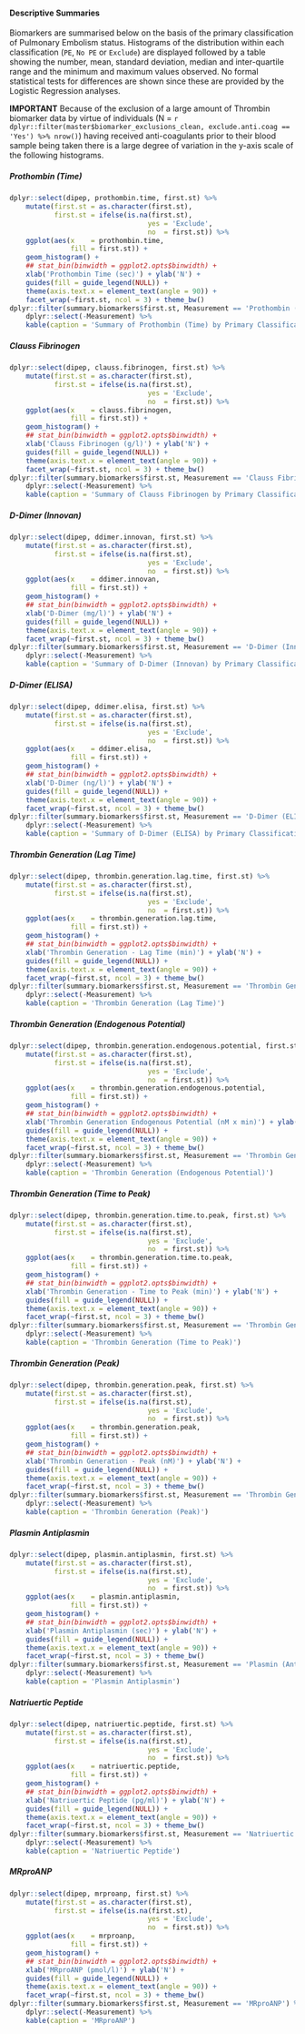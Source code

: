 #### Descriptive Summaries  {.tabset .tabset-fade .tabset-pills}

Biomarkers are summarised below on the basis of the primary classification of Pulmonary Embolism status.  Histograms of the distribution within each classification (`PE`, `No PE` or `Exclude`) are displayed followed by a table showing the number, mean, standard deviation, median and inter-quartile range and the minimum and maximum values observed.  No formal statistical tests for differences are shown since these are provided by the Logistic Regression analyses.

**IMPORTANT** Because of the exclusion of a large amount of Thrombin biomarker data by virtue of individuals (N = `r dplyr::filter(master$biomarker_exclusions_clean, exclude.anti.coag == 'Yes') %>% nrow()`) having received anti-coagulants prior to their blood sample being taken there is a large degree of variation in the y-axis scale of the following histograms.

##### Prothombin (Time)

```r
dplyr::select(dipep, prothombin.time, first.st) %>%
    mutate(first.st = as.character(first.st),
           first.st = ifelse(is.na(first.st),
                                  yes = 'Exclude',
                                  no  = first.st)) %>%
    ggplot(aes(x    = prothombin.time,
               fill = first.st)) +
    geom_histogram() +
    ## stat_bin(binwidth = ggplot2.opts$binwidth) +
    xlab('Prothombin Time (sec)') + ylab('N') +
    guides(fill = guide_legend(NULL)) +
    theme(axis.text.x = element_text(angle = 90)) +
    facet_wrap(~first.st, ncol = 3) + theme_bw()
dplyr::filter(summary.biomarkers$first.st, Measurement == 'Prothombin (Time)') %>%
    dplyr::select(-Measurement) %>%
    kable(caption = 'Summary of Prothombin (Time) by Primary Classification')

```

##### Clauss Fibrinogen

```r
dplyr::select(dipep, clauss.fibrinogen, first.st) %>%
    mutate(first.st = as.character(first.st),
           first.st = ifelse(is.na(first.st),
                                  yes = 'Exclude',
                                  no  = first.st)) %>%
    ggplot(aes(x    = clauss.fibrinogen,
               fill = first.st)) +
    geom_histogram() +
    ## stat_bin(binwidth = ggplot2.opts$binwidth) +
    xlab('Clauss Fibrinogen (g/l)') + ylab('N') +
    guides(fill = guide_legend(NULL)) +
    theme(axis.text.x = element_text(angle = 90)) +
    facet_wrap(~first.st, ncol = 3) + theme_bw()
dplyr::filter(summary.biomarkers$first.st, Measurement == 'Clauss Fibrinogen') %>%
    dplyr::select(-Measurement) %>%
    kable(caption = 'Summary of Clauss Fibrinogen by Primary Classification')

```

##### D-Dimer (Innovan)

```r
dplyr::select(dipep, ddimer.innovan, first.st) %>%
    mutate(first.st = as.character(first.st),
           first.st = ifelse(is.na(first.st),
                                  yes = 'Exclude',
                                  no  = first.st)) %>%
    ggplot(aes(x    = ddimer.innovan,
               fill = first.st)) +
    geom_histogram() +
    ## stat_bin(binwidth = ggplot2.opts$binwidth) +
    xlab('D-Dimer (mg/l)') + ylab('N') +
    guides(fill = guide_legend(NULL)) +
    theme(axis.text.x = element_text(angle = 90)) +
    facet_wrap(~first.st, ncol = 3) + theme_bw()
dplyr::filter(summary.biomarkers$first.st, Measurement == 'D-Dimer (Innovan)') %>%
    dplyr::select(-Measurement) %>%
    kable(caption = 'Summary of D-Dimer (Innovan) by Primary Classification')

```

##### D-Dimer (ELISA)

```r
dplyr::select(dipep, ddimer.elisa, first.st) %>%
    mutate(first.st = as.character(first.st),
           first.st = ifelse(is.na(first.st),
                                  yes = 'Exclude',
                                  no  = first.st)) %>%
    ggplot(aes(x    = ddimer.elisa,
               fill = first.st)) +
    geom_histogram() +
    ## stat_bin(binwidth = ggplot2.opts$binwidth) +
    xlab('D-Dimer (ng/l)') + ylab('N') +
    guides(fill = guide_legend(NULL)) +
    theme(axis.text.x = element_text(angle = 90)) +
    facet_wrap(~first.st, ncol = 3) + theme_bw()
dplyr::filter(summary.biomarkers$first.st, Measurement == 'D-Dimer (ELISA)') %>%
    dplyr::select(-Measurement) %>%
    kable(caption = 'Summary of D-Dimer (ELISA) by Primary Classification')

```

##### Thrombin Generation (Lag Time)

```r
dplyr::select(dipep, thrombin.generation.lag.time, first.st) %>%
    mutate(first.st = as.character(first.st),
           first.st = ifelse(is.na(first.st),
                                  yes = 'Exclude',
                                  no  = first.st)) %>%
    ggplot(aes(x    = thrombin.generation.lag.time,
               fill = first.st)) +
    geom_histogram() +
    ## stat_bin(binwidth = ggplot2.opts$binwidth) +
    xlab('Thrombin Generation - Lag Time (min)') + ylab('N') +
    guides(fill = guide_legend(NULL)) +
    theme(axis.text.x = element_text(angle = 90)) +
    facet_wrap(~first.st, ncol = 3) + theme_bw()
dplyr::filter(summary.biomarkers$first.st, Measurement == 'Thrombin Generation (Lag Time)') %>%
    dplyr::select(-Measurement) %>%
    kable(caption = 'Thrombin Generation (Lag Time)')

```

##### Thrombin Generation (Endogenous Potential)

```r
dplyr::select(dipep, thrombin.generation.endogenous.potential, first.st) %>%
    mutate(first.st = as.character(first.st),
           first.st = ifelse(is.na(first.st),
                                  yes = 'Exclude',
                                  no  = first.st)) %>%
    ggplot(aes(x    = thrombin.generation.endogenous.potential,
               fill = first.st)) +
    geom_histogram() +
    ## stat_bin(binwidth = ggplot2.opts$binwidth) +
    xlab('Thrombin Generation Endogenous Potential (nM x min)') + ylab('N') +
    guides(fill = guide_legend(NULL)) +
    theme(axis.text.x = element_text(angle = 90)) +
    facet_wrap(~first.st, ncol = 3) + theme_bw()
dplyr::filter(summary.biomarkers$first.st, Measurement == 'Thrombin Generation (Endogenous Potential)') %>%
    dplyr::select(-Measurement) %>%
    kable(caption = 'Thrombin Generation (Endogenous Potential)')

```

##### Thrombin Generation (Time to Peak)

```r
dplyr::select(dipep, thrombin.generation.time.to.peak, first.st) %>%
    mutate(first.st = as.character(first.st),
           first.st = ifelse(is.na(first.st),
                                  yes = 'Exclude',
                                  no  = first.st)) %>%
    ggplot(aes(x    = thrombin.generation.time.to.peak,
               fill = first.st)) +
    geom_histogram() +
    ## stat_bin(binwidth = ggplot2.opts$binwidth) +
    xlab('Thrombin Generation - Time to Peak (min)') + ylab('N') +
    guides(fill = guide_legend(NULL)) +
    theme(axis.text.x = element_text(angle = 90)) +
    facet_wrap(~first.st, ncol = 3) + theme_bw()
dplyr::filter(summary.biomarkers$first.st, Measurement == 'Thrombin Generation (Time to Peak)') %>%
    dplyr::select(-Measurement) %>%
    kable(caption = 'Thrombin Generation (Time to Peak)')

```

##### Thrombin Generation (Peak)

```r
dplyr::select(dipep, thrombin.generation.peak, first.st) %>%
    mutate(first.st = as.character(first.st),
           first.st = ifelse(is.na(first.st),
                                  yes = 'Exclude',
                                  no  = first.st)) %>%
    ggplot(aes(x    = thrombin.generation.peak,
               fill = first.st)) +
    geom_histogram() +
    ## stat_bin(binwidth = ggplot2.opts$binwidth) +
    xlab('Thrombin Generation - Peak (nM)') + ylab('N') +
    guides(fill = guide_legend(NULL)) +
    theme(axis.text.x = element_text(angle = 90)) +
    facet_wrap(~first.st, ncol = 3) + theme_bw()
dplyr::filter(summary.biomarkers$first.st, Measurement == 'Thrombin Generation (Peak)') %>%
    dplyr::select(-Measurement) %>%
    kable(caption = 'Thrombin Generation (Peak)')

```

##### Plasmin Antiplasmin

```r
dplyr::select(dipep, plasmin.antiplasmin, first.st) %>%
    mutate(first.st = as.character(first.st),
           first.st = ifelse(is.na(first.st),
                                  yes = 'Exclude',
                                  no  = first.st)) %>%
    ggplot(aes(x    = plasmin.antiplasmin,
               fill = first.st)) +
    geom_histogram() +
    ## stat_bin(binwidth = ggplot2.opts$binwidth) +
    xlab('Plasmin Antiplasmin (sec)') + ylab('N') +
    guides(fill = guide_legend(NULL)) +
    theme(axis.text.x = element_text(angle = 90)) +
    facet_wrap(~first.st, ncol = 3) + theme_bw()
dplyr::filter(summary.biomarkers$first.st, Measurement == 'Plasmin (Antiplasmin)') %>%
    dplyr::select(-Measurement) %>%
    kable(caption = 'Plasmin Antiplasmin')

```


##### Natriuertic Peptide

```r
dplyr::select(dipep, natriuertic.peptide, first.st) %>%
    mutate(first.st = as.character(first.st),
           first.st = ifelse(is.na(first.st),
                                  yes = 'Exclude',
                                  no  = first.st)) %>%
    ggplot(aes(x    = natriuertic.peptide,
               fill = first.st)) +
    geom_histogram() +
    ## stat_bin(binwidth = ggplot2.opts$binwidth) +
    xlab('Natriuertic Peptide (pg/ml)') + ylab('N') +
    guides(fill = guide_legend(NULL)) +
    theme(axis.text.x = element_text(angle = 90)) +
    facet_wrap(~first.st, ncol = 3) + theme_bw()
dplyr::filter(summary.biomarkers$first.st, Measurement == 'Natriuertic Peptide') %>%
    dplyr::select(-Measurement) %>%
    kable(caption = 'Natriuertic Peptide')

```

##### MRproANP

```r
dplyr::select(dipep, mrproanp, first.st) %>%
    mutate(first.st = as.character(first.st),
           first.st = ifelse(is.na(first.st),
                                  yes = 'Exclude',
                                  no  = first.st)) %>%
    ggplot(aes(x    = mrproanp,
               fill = first.st)) +
    geom_histogram() +
    ## stat_bin(binwidth = ggplot2.opts$binwidth) +
    xlab('MRproANP (pmol/l)') + ylab('N') +
    guides(fill = guide_legend(NULL)) +
    theme(axis.text.x = element_text(angle = 90)) +
    facet_wrap(~first.st, ncol = 3) + theme_bw()
dplyr::filter(summary.biomarkers$first.st, Measurement == 'MRproANP') %>%
    dplyr::select(-Measurement) %>%
    kable(caption = 'MRproANP')

```
